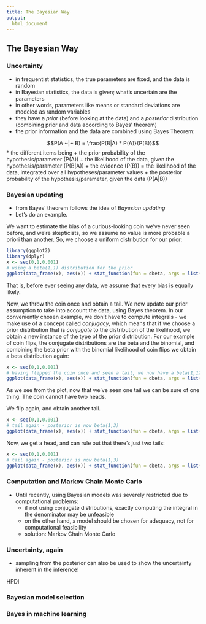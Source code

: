 ```yaml
---  
title: The Bayesian Way
output: 
  html_document
---
```

  
## The Bayesian Way
  
### Uncertainty

* in frequentist statistics, the true parameters are fixed, and the data is random
* in Bayesian statistics, the data is given; what's uncertain are the parameters
* in other words, parameters like means or standard deviations are modeled as random variables
* they have a _prior_ (before looking at the data) and a _posterior_ distribution (combining prior and data according to Bayes' theorem)
* the prior information and the data are combined using Bayes Theorem:

$$P(A ~|~ B) = \frac{P(B|A) * P(A)}{P(B)}$$
* the different items being
    + the prior probability of the hypothesis/parameter \(P(A)\)
    + the likelihood of the data, given the hypothesis/parameter \(P(B|A)\)
    + the evidence \(P(B)\) = the likelihood of the data, integrated over all hypotheses/parameter values
    + the posterior probability of the hypothesis/parameter, given the data \(P(A|B)\)


### Bayesian updating

* from Bayes' theorem follows the idea of _Bayesian updating_
* Let's do an example.

We want to estimate the bias of a curious-looking coin we've never seen before, and we're skepticists, so we assume no value is more probable a priori than another. So, we choose a uniform distribution for our prior:

```r
library(ggplot2)
library(dplyr)
x <- seq(0,1,0.001)
# using a beta(1,1) distribution for the prior
ggplot(data_frame(x), aes(x)) + stat_function(fun = dbeta, args = list(1,1))
```

That is, before ever seeing any data, we assume that every bias is equally likely.

Now, we throw the coin once and obtain a tail. We now update our prior assumption to take into account the data, using Bayes theorem. 
In our conveniently chosen example, we don't have to compute integrals - we make use of a concept called _conjugacy_, which means that if we choose a prior distribution that is _conjugate_ to the distribution of the likelihood, we obtain a new instance of the type of the prior distribution.
For our example of coin flips, the conjugate distributions are the beta and the binomial, and combining the beta prior with the binomial likelihood of coin flips we obtain a beta distribution again:

```r
x <- seq(0,1,0.001)
# having flipped the coin once and seen a tail, we now have a beta(1,12) distribution for the posterior
ggplot(data_frame(x), aes(x)) + stat_function(fun = dbeta, args = list(1,2))
```

As we see from the plot, now that we've seen one tail we can be sure of one thing: The coin cannot have two heads.

We flip again, and obtain another tail.

```r
x <- seq(0,1,0.001)
# tail again - posterior is now beta(1,3) 
ggplot(data_frame(x), aes(x)) + stat_function(fun = dbeta, args = list(1,3))
```

Now, we get a head, and can rule out that there's just two tails:

```r
x <- seq(0,1,0.001)
# tail again - posterior is now beta(1,3) 
ggplot(data_frame(x), aes(x)) + stat_function(fun = dbeta, args = list(2,3))
```



### Computation and Markov Chain Monte Carlo

* Until recently, using Bayesian models was severely restricted due to computational problems:
    + if not using conjugate distributions, exactly computing the integral in the denominator may be unfeasible
    + on the other hand, a model should be chosen for adequacy, not for computational feasibility
    + solution: Markov Chain Monte Carlo
    



### Uncertainty, again

* sampling from the posterior can also be used to show the uncertainty inherent in the inference!

HPDI

### Bayesian model selection


### Bayes in machine learning


